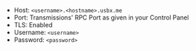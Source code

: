
<Tabs>

<TabItem value="ultra-transmission" label="Ultra.cc">

- Host: `<username>.<hostname>.usbx.me`
- Port: Transmissions' RPC Port as given in your Control Panel
- TLS: Enabled
- Username: `<username>`
- Password: `<password>`

</TabItem>

</Tabs>
